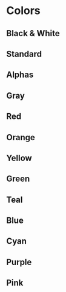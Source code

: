 
<Meta title='Documents / Theme / Colors' />

# Colors

## Black & White

<JSX>
  <Grid templateColumns='repeat(3, 1fr)' gap='md'>
    <ColorPallet name='white' value={defaultTheme.colors.white} />
    <ColorPallet name='black' value={defaultTheme.colors.black} />
  </Grid>
</JSX>

## Standard

<JSX>
  <Grid templateColumns='repeat(3, 1fr)' gap='md'>
    <ColorPallet name='primary' value={defaultTheme.colors.primary} />
    <ColorPallet name='secondary' value={defaultTheme.colors.secondary} />
    <ColorPallet name='warning' value={defaultTheme.colors.warning} />
    <ColorPallet name='danger' value={defaultTheme.colors.danger} />
    <ColorPallet name='link' value={defaultTheme.colors.link} />
    <ColorPallet name='border' value={defaultTheme.colors.border} />
  </Grid>
</JSX>

## Alphas

<JSX>
  <Grid templateColumns='repeat(3, 1fr)' gap='md'>
    <ColorPallets name='whiteAlpha' colors={defaultTheme.colors} />
    <ColorPallets name='blackAlpha' colors={defaultTheme.colors} />
  </Grid>
</JSX>

## Gray

<JSX>
  <Grid templateColumns='repeat(3, 1fr)' gap='md'>
    <ColorPallets name='gray' colors={defaultTheme.colors} />
  </Grid>
</JSX>

## Red

<JSX>
  <Grid templateColumns='repeat(3, 1fr)' gap='md'>
    <ColorPallets name='red' colors={defaultTheme.colors} />
  </Grid>
</JSX>

## Orange

<JSX>
  <Grid templateColumns='repeat(3, 1fr)' gap='md'>
    <ColorPallets name='orange' colors={defaultTheme.colors} />
  </Grid>
</JSX>

## Yellow

<JSX>
  <Grid templateColumns='repeat(3, 1fr)' gap='md'>
    <ColorPallets name='yellow' colors={defaultTheme.colors} />
  </Grid>
</JSX>

## Green

<JSX>
  <Grid templateColumns='repeat(3, 1fr)' gap='md'>
    <ColorPallets name='green' colors={defaultTheme.colors} />
  </Grid>
</JSX>

## Teal

<JSX>
  <Grid templateColumns='repeat(3, 1fr)' gap='md'>
    <ColorPallets name='teal' colors={defaultTheme.colors} />
  </Grid>
</JSX>

## Blue

<JSX>
  <Grid templateColumns='repeat(3, 1fr)' gap='md'>
    <ColorPallets name='blue' colors={defaultTheme.colors} />
  </Grid>
</JSX>

## Cyan

<JSX>
  <Grid templateColumns='repeat(3, 1fr)' gap='md'>
    <ColorPallets name='cyan' colors={defaultTheme.colors} />
  </Grid>
</JSX>

## Purple

<JSX>
  <Grid templateColumns='repeat(3, 1fr)' gap='md'>
    <ColorPallets name='purple' colors={defaultTheme.colors} />
  </Grid>
</JSX>

## Pink

<JSX>
  <Grid templateColumns='repeat(3, 1fr)' gap='md'>
    <ColorPallets name='pink' colors={defaultTheme.colors} />
  </Grid>
</JSX>
